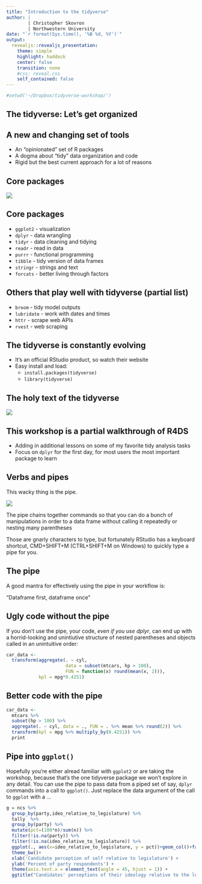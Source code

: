 ```yaml
---
title: "Introduction to the tidyverse"
author: |
        | Christopher Skovron
        | Northwestern University 
date: "`r format(Sys.time(), '%B %d, %Y')`"
output: 
  revealjs::revealjs_presentation: 
    theme: simple
    highlight: haddock
    center: false
    transition: none
    #css: reveal.css
    self_contained: false
---
```



```r
#setwd('~/Dropbox/tidyverse-workshop/')
```


          
## The tidyverse: Let's get organized          
          
## A new and changing set of tools

- An "opinionated" set of R packages
- A dogma about "tidy" data organization and code
- Rigid but the best current approach for a lot of reasons

## Core packages

![](../images/hexes.jpg)

## Core packages

- `ggplot2` - visualization
- `dplyr` - data wrangling
- `tidyr` - data cleaning and tidying
- `readr` - read in data
- `purrr` - functional programming
- `tibble` - tidy version of data frames
- `stringr` - strings and text 
- `forcats` - better living through factors

## Others that play well with tidyverse (partial list)

- `broom` - tidy model outputs
- `lubridate` - work with dates and times
- `httr` - scrape web APIs
- `rvest` - web scraping

## The tidyverse is constantly evolving

- It's an official RStudio product, so watch their website
- Easy install and load:
  - `install.packages(tidyverse)`
  - `library(tidyverse)`
  
  
## The holy text of the tidyverse

![](../images/R4dsCover.png)



## This workshop is a partial walkthrough of R4DS

- Adding in additional lessons on some of my favorite tidy analysis tasks
- Focus on `dplyr` for the first day, for most users the most important package to learn 



## Verbs and pipes 

This wacky thing is the pipe.

![](../images/magrittr.png)

The pipe chains together commands so that you can do a bunch of manipulations in order to a data frame without calling it repeatedly or nesting many parentheses

Those are gnarly characters to type, but fortunately RStudio has a keyboard shortcut, CMD+SHIFT+M (CTRL+SHIFT+M on Windows) to quickly type a pipe for you. 

## The pipe

A good mantra for effectively using the pipe in your workflow is:


"Dataframe first, dataframe once"

## Ugly code without the pipe 

If you don't use the pipe, your code, *even if you use dplyr*, can end up with a horrid-looking and unintiutive structure of nested parentheses and objects called in an unintuitive order:

```r
car_data <- 
  transform(aggregate(. ~ cyl, 
                      data = subset(mtcars, hp > 100), 
                      FUN = function(x) round(mean(x, 2))), 
            kpl = mpg*0.4251)
```

## Better code with the pipe
```r

car_data <- 
  mtcars %>%
  subset(hp > 100) %>%
  aggregate(. ~ cyl, data = ., FUN = . %>% mean %>% round(2)) %>%
  transform(kpl = mpg %>% multiply_by(0.4251)) %>%
  print
```

## Pipe into `ggplot()`

Hopefully you're either alread familiar with `ggplot2` or are taking the workshop, because that's the one tidyverse package we won't explore in any detail. You can use the pipe to pass data from a piped set of say, `dplyr` commands into a call to `ggplot()`. Just replace the data argument of the call to `ggplot` with a `.`. 

```r
g = ncs %>%
  group_by(party,ideo_relative_to_legislature) %>%
  tally  %>%
  group_by(party) %>%
  mutate(pct=(100*n)/sum(n)) %>% 
  filter(!is.na(party)) %>% 
  filter(!is.na(ideo_relative_to_legislature)) %>% 
  ggplot(., aes(x=ideo_relative_to_legislature, y = pct))+geom_col()+facet_grid(.~party) +
  theme_bw()+ 
  xlab('Candidate perception of self relative to legislature') +
  ylab('Percent of party respondents') + 
  theme(axis.text.x = element_text(angle = 45, hjust = 1)) +
  ggtitle("Candidates' perceptions of their ideology relative to the legislature")
```